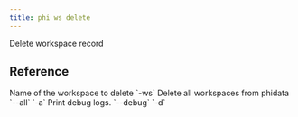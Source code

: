 ```yaml
---
title: phi ws delete
---
```


Delete workspace record

## Reference

<ResponseField name="ws_name" type="str">
 Name of the workspace to delete `-ws`
</ResponseField>
<ResponseField name="all_workspaces" type="str">
 Delete all workspaces from phidata `--all` `-a`
</ResponseField>
<ResponseField name="print_debug_log" type="bool">
 Print debug logs. `--debug` `-d`
</ResponseField>
